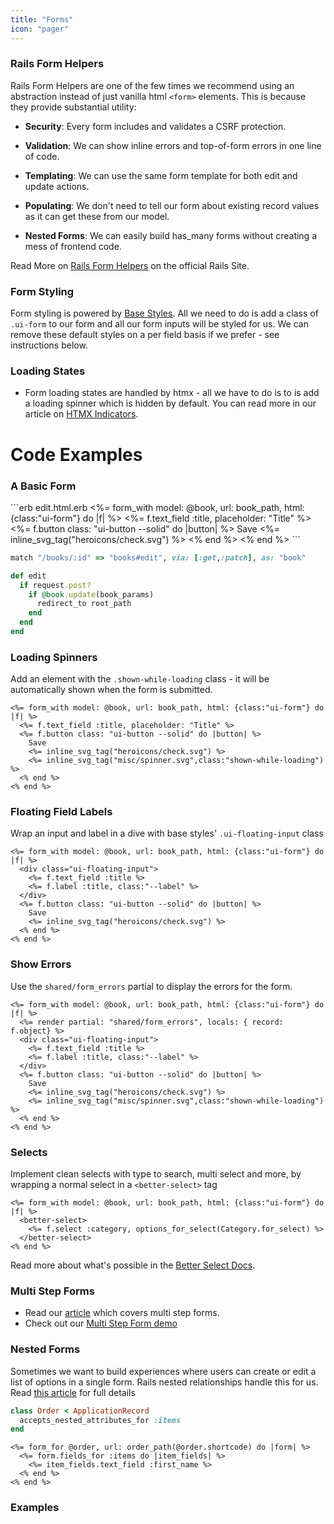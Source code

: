 ```yaml
---
title: "Forms"
icon: "pager"
---
```


### Rails Form Helpers

Rails Form Helpers are one of the few times we recommend using an abstraction instead of just vanilla html `<form>` elements. This is because they provide substantial utility:

* **Security**: Every form includes and validates a CSRF protection.

* **Validation**: We can show inline errors and top-of-form errors in one line of code.

* **Templating**: We can use the same form template for both edit and update actions.

* **Populating**: We don't need to tell our form about existing record values as it can get these from our model.

* **Nested Forms**: We can easily build has\_many forms without creating a mess of frontend code.

Read More on [Rails Form Helpers](https://guides.rubyonrails.org/form_helpers.html#working-with-basic-forms) on the official Rails Site.

### Form Styling

Form styling is powered by [Base Styles](/basestyles/intro). All we need to do is add a class of `.ui-form` to our form and all our form inputs will be styled for us. We can remove these default styles on a per field basis if we prefer - see instructions below.&#x20;

### Loading States

* Form loading states are handled by htmx - all we have to do is to is add a loading spinner which is hidden by default. You can read more in our article on [HTMX Indicators](/h1rails/htmx_indicators).

# Code Examples

### A Basic Form

<CodeGroup>
  ```erb edit.html.erb
  <%= form_with model: @book, url: book_path, html: {class:"ui-form"} do |f| %>
    <%= f.text_field :title, placeholder: "Title" %>
    <%= f.button class: "ui-button --solid" do |button| %>
      Save  
      <%= inline_svg_tag("heroicons/check.svg") %>
    <% end %>
  <% end %>
  ```

  ```ruby routes.rb
  match "/books/:id" => "books#edit", via: [:get,:patch], as: "book"
  ```

  ```ruby books_controller.rb
  def edit
    if request.post?
      if @book.update(book_params)
        redirect_to root_path
      end
    end
  end
  ```
</CodeGroup>

### Loading Spinners

Add an element with the `.shown-while-loading` class - it will be automatically shown when the form is submitted.

```erb Loading Spinner {6}
<%= form_with model: @book, url: book_path, html: {class:"ui-form"} do |f| %>
  <%= f.text_field :title, placeholder: "Title" %>
  <%= f.button class: "ui-button --solid" do |button| %>
    Save  
    <%= inline_svg_tag("heroicons/check.svg") %>
    <%= inline_svg_tag("misc/spinner.svg",class:"shown-while-loading") %>
  <% end %>
<% end %>
```

### Floating Field Labels

Wrap an input and label in a dive with base styles' `.ui-floating-input` class

```erb Floating Inputs {2-5}
<%= form_with model: @book, url: book_path, html: {class:"ui-form"} do |f| %>
  <div class="ui-floating-input">
    <%= f.text_field :title %>
    <%= f.label :title, class:"--label" %>
  </div>
  <%= f.button class: "ui-button --solid" do |button| %>
    Save  
    <%= inline_svg_tag("heroicons/check.svg") %>
  <% end %>
<% end %>
```

### Show Errors

Use the `shared/form_errors` partial to display the errors for the form.

```erb With Errors {2}
<%= form_with model: @book, url: book_path, html: {class:"ui-form"} do |f| %>
  <%= render partial: "shared/form_errors", locals: { record: f.object} %>
  <div class="ui-floating-input">
    <%= f.text_field :title %>
    <%= f.label :title, class:"--label" %>
  </div>
  <%= f.button class: "ui-button --solid" do |button| %>
    Save  
    <%= inline_svg_tag("heroicons/check.svg") %>
    <%= inline_svg_tag("misc/spinner.svg",class:"shown-while-loading") %>
  <% end %>
<% end %>
```

### Selects

Implement clean selects with type to search, multi select and more, by wrapping a normal select in a `<better-select>` tag&#x20;

```
<%= form_with model: @book, url: book_path, html: {class:"ui-form"} do |f| %>
  <better-select>
    <%= f.select :category, options_for_select(Category.for_select) %>
  </better-select>
<% end %>
```

Read more about what's possible in the [Better Select Docs](/betterselect/intro).

### Multi Step Forms

- Read our [article](/h1rails/form_patterns) which covers multi step forms.
- Check out our [Multi Step Form demo](https://demo.h1rails.com/demos)

### Nested Forms

Sometimes we want to build experiences where users can create or edit a list of options in a single form. Rails nested relationships handle this for us. Read [this article](/h1rails/form_patterns#nested-relationships) for full details

```ruby
class Order < ApplicationRecord
  accepts_nested_attributes_for :items 
end
```

```erb
<%= form_for @order, url: order_path(@order.shortcode) do |form| %>
  <%= form.fields_for :items do |item_fields| %>
    <%= item_fields.text_field :first_name %> 
  <% end %>
<% end %>
```

### Examples

